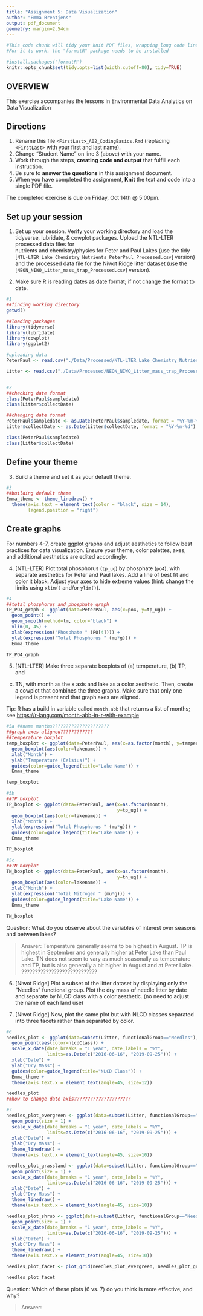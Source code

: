 ```yaml
---
title: "Assignment 5: Data Visualization"
author: "Emma Brentjens"
output: pdf_document
geometry: margin=2.54cm
---
```


```r
#This code chunk will tidy your knit PDF files, wrapping long code lines
#For it to work, the "formatR" package needs to be installed

#install.packages('formatR')
knitr::opts_chunk$set(tidy.opts=list(width.cutoff=80), tidy=TRUE)
```

## OVERVIEW

This exercise accompanies the lessons in Environmental Data Analytics on Data Visualization 

## Directions
1. Rename this file `<FirstLast>_A02_CodingBasics.Rmd` (replacing `<FirstLast>` with your first and last name).
2. Change "Student Name" on line 3 (above) with your name.
3. Work through the steps, **creating code and output** that fulfill each instruction.
4. Be sure to **answer the questions** in this assignment document.
5. When you have completed the assignment, **Knit** the text and code into a single PDF file.

The completed exercise is due on Friday, Oct 14th @ 5:00pm.



## Set up your session 
1. Set up your session. Verify your working directory and load the tidyverse, 
lubridate, & cowplot packages. Upload the NTL-LTER processed data files for  
nutrients and chemistry/physics for Peter and Paul Lakes (use the tidy 
[`NTL-LTER_Lake_Chemistry_Nutrients_PeterPaul_Processed.csv`] version) and 
the processed data file for the Niwot Ridge litter dataset (use the
[`NEON_NIWO_Litter_mass_trap_Processed.csv`] version). 

2. Make sure R is reading dates as date format; if not change the format to date.

```r
#1 
##finding working directory 
getwd()

##loading packages
library(tidyverse)
library(lubridate)
library(cowplot)
library(ggplot2)

#uploading data
PeterPaul <- read.csv("./Data/Processed/NTL-LTER_Lake_Chemistry_Nutrients_PeterPaul_Processed.csv")

Litter <- read.csv("./Data/Processed/NEON_NIWO_Litter_mass_trap_Processed.csv")


#2 
##checking date format
class(PeterPaul$sampledate)
class(Litter$collectDate)

##changing date format
PeterPaul$sampledate <- as.Date(PeterPaul$sampledate, format = "%Y-%m-%d")
Litter$collectDate <- as.Date(Litter$collectDate, format = "%Y-%m-%d")

class(PeterPaul$sampledate)
class(Litter$collectDate)

```
## Define your theme
3. Build a theme and set it as your default theme.

```r
#3
##building default theme
Emma_theme <- theme_linedraw() +
  theme(axis.text = element_text(color = "black", size = 14), 
        legend.position = "right")

```

## Create graphs
For numbers 4-7, create ggplot graphs and adjust aesthetics to follow best 
practices for data visualization. Ensure your theme, color palettes, axes, 
and additional aesthetics are edited accordingly.

4. [NTL-LTER] Plot total phosphorus (`tp_ug`) by phosphate (`po4`), with 
separate aesthetics for Peter and Paul lakes. Add a line of best fit and 
color it black. Adjust your axes to hide extreme values (hint: change the 
limits using `xlim()` and/or `ylim()`).

```r
#4
##total phosphorus and phosphate graph
TP_PO4_graph <- ggplot(data=PeterPaul, aes(x=po4, y=tp_ug)) +
  geom_point() +
  geom_smooth(method=lm, color="black") +
  xlim(0, 45) +
  xlab(expression("Phosphate " (PO[4]))) +
  ylab(expression("Total Phosphorus " (mu*g))) +
  Emma_theme

TP_PO4_graph

```


5. [NTL-LTER] Make three separate boxplots of (a) temperature, (b) TP, and 
(c) TN, with month as the x axis and lake as a color aesthetic. Then, create 
a cowplot that combines the three graphs. Make sure that only one legend is 
present and that graph axes are aligned. 

Tip: R has a build in variable called `month.abb` that returns a list of months;
see <https://r-lang.com/month-abb-in-r-with-example>

```r
#5a ##name months?????????????????????
##graph axes aligned????????????
##temperature boxplot 
temp_boxplot <- ggplot(data=PeterPaul, aes(x=as.factor(month), y=temperature_C)) +
  geom_boxplot(aes(color=lakename)) +
  xlab("Month") +
  ylab("Temperature (Celsius)") +
  guides(color=guide_legend(title="Lake Name")) +
  Emma_theme

temp_boxplot

#5b
##TP boxplot 
TP_boxplot <- ggplot(data=PeterPaul, aes(x=as.factor(month), 
                                         y=tp_ug)) +
  geom_boxplot(aes(color=lakename)) +
  xlab("Month") +
  ylab(expression("Total Phosphorus " (mu*g))) +
  guides(color=guide_legend(title="Lake Name")) +
  Emma_theme

TP_boxplot

#5c
##TN boxplot 
TN_boxplot <- ggplot(data=PeterPaul, aes(x=as.factor(month), 
                                         y=tn_ug)) +
  geom_boxplot(aes(color=lakename)) +
  xlab("Month") +
  ylab(expression("Total Nitrogen " (mu*g))) +
  guides(color=guide_legend(title="Lake Name")) +
  Emma_theme

TN_boxplot

```

Question: What do you observe about the variables of interest over seasons 
and between lakes? 

> Answer: Temperature generally seems to be highest in August. TP is highest in September and generally higher at Peter Lake than Paul Lake. TN does not seem to vary as much seasonally as temperature and TP, but is also generally a bit higher in August and at Peter Lake. ???????????????????????????? 

6. [Niwot Ridge] Plot a subset of the litter dataset by displaying only the 
"Needles" functional group. Plot the dry mass of needle litter by date and 
separate by NLCD class with a color aesthetic. (no need to adjust the name 
of each land use)

7. [Niwot Ridge] Now, plot the same plot but with NLCD classes separated into 
three facets rather than separated by color. 

```r
#6
needles_plot <- ggplot(data=subset(Litter, functionalGroup=="Needles"), aes(x=collectDate, y=dryMass)) +
  geom_point(aes(color=nlcdClass)) +
  scale_x_date(date_breaks = "1 year", date_labels = "%Y", 
               limits=as.Date(c("2016-06-16", "2019-09-25"))) +
  xlab("Date") +
  ylab("Dry Mass") +
  guides(color=guide_legend(title="NLCD Class")) +
  Emma_theme +
  theme(axis.text.x = element_text(angle=45, size=12)) 

needles_plot
##how to change date axis?????????????????????

#7
needles_plot_evergreen <- ggplot(data=subset(Litter, functionalGroup=="Needles" & nlcdClass=="evergreenForest"), aes(x=collectDate, y=dryMass)) +
  geom_point(size = 1) +
  scale_x_date(date_breaks = "1 year", date_labels = "%Y", 
               limits=as.Date(c("2016-06-16", "2019-09-25"))) +
  xlab("Date") +
  ylab("Dry Mass") +
  theme_linedraw() +
  theme(axis.text.x = element_text(angle=45, size=10))

needles_plot_grassland <- ggplot(data=subset(Litter, functionalGroup=="Needles" & nlcdClass=="grasslandHerbaceous"), aes(x=collectDate, y=dryMass)) +
  geom_point(size = 1) +
  scale_x_date(date_breaks = "1 year", date_labels = "%Y", 
               limits=as.Date(c("2016-06-16", "2019-09-25"))) +
  xlab("Date") +
  ylab("Dry Mass") +
  theme_linedraw() +
  theme(axis.text.x = element_text(angle=45, size=10))

needles_plot_shrub <- ggplot(data=subset(Litter, functionalGroup=="Needles" & nlcdClass=="shrubScrub"), aes(x=collectDate, y=dryMass)) +
  geom_point(size = 1) +
  scale_x_date(date_breaks = "1 year", date_labels = "%Y", 
               limits=as.Date(c("2016-06-16", "2019-09-25"))) +
  xlab("Date") +
  ylab("Dry Mass") +
  theme_linedraw() +
  theme(axis.text.x = element_text(angle=45, size=10))

needles_plot_facet <- plot_grid(needles_plot_evergreen, needles_plot_grassland, needles_plot_shrub, nrow = 1, align = 'h', rel_heights = c(1.25, 1))

needles_plot_facet


```
Question: Which of these plots (6 vs. 7) do you think is more effective, and why? 

> Answer: